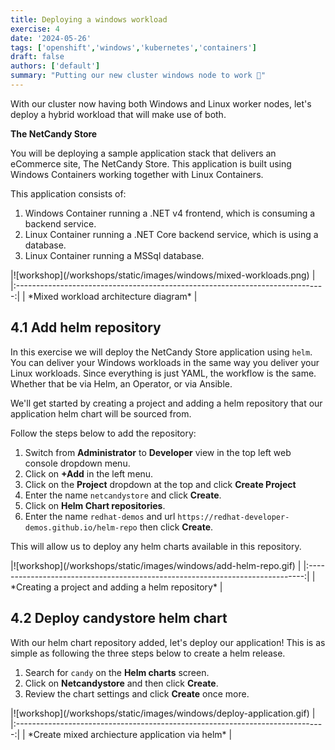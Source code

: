 ```yaml
---
title: Deploying a windows workload
exercise: 4
date: '2024-05-26'
tags: ['openshift','windows','kubernetes','containers']
draft: false
authors: ['default']
summary: "Putting our new cluster windows node to work 🚀"
---
```



With our cluster now having both Windows and Linux worker nodes, let's deploy a hybrid workload that will make use of both.

**The NetCandy Store**

You will be deploying a sample application stack that delivers an eCommerce site, The NetCandy Store. This application is built using Windows Containers working together with Linux Containers.

This application consists of:

1. Windows Container running a .NET v4 frontend, which is consuming a backend service.
2. Linux Container running a .NET Core backend service, which is using a database.
3. Linux Container running a MSSql database.

<Zoom>
|![workshop](/workshops/static/images/windows/mixed-workloads.png)              | 
|:-----------------------------------------------------------------------------:|
| *Mixed workload architecture diagram*                                         |
</Zoom>


## 4.1 Add helm repository

In this exercise we will deploy the NetCandy Store application using `helm`. You can deliver your Windows workloads in the same way you deliver your Linux workloads. Since everything is just YAML, the workflow is the same. Whether that be via Helm, an Operator, or via Ansible.

We'll get started by creating a project and adding a helm repository that our application helm chart will be sourced from.

Follow the steps below to add the repository:

1. Switch from **Administrator** to **Developer** view in the top left web console dropdown menu.
2. Click on **+Add** in the left menu.
3. Click on the **Project** dropdown at the top and click **Create Project**
4. Enter the name `netcandystore` and click **Create**.
5. Click on **Helm Chart repositories**.
6. Enter the name `redhat-demos` and url `https://redhat-developer-demos.github.io/helm-repo` then click **Create**.

This will allow us to deploy any helm charts available in this repository.

<Zoom>
|![workshop](/workshops/static/images/windows/add-helm-repo.gif)                | 
|:-----------------------------------------------------------------------------:|
| *Creating a project and adding a helm repository*                             |
</Zoom>


## 4.2 Deploy candystore helm chart

With our helm chart repository added, let's deploy our application! This is as simple as following the three steps below to create a helm release.

1. Search for `candy` on the **Helm charts** screen.
2. Click on **Netcandystore** and then click **Create**.
3. Review the chart settings and click **Create** once more.

<Zoom>
|![workshop](/workshops/static/images/windows/deploy-application.gif)           | 
|:-----------------------------------------------------------------------------:|
| *Create mixed archiecture application via helm*                               |
</Zoom>

